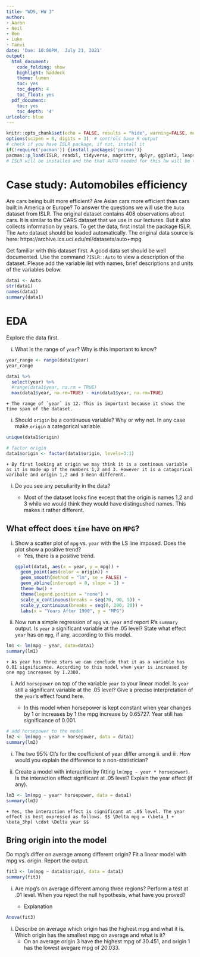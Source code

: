 ```yaml
---
title: "WDS, HW 3"
author:
- Aaron
- Neil
- Ben
- Luke
- Tanvi
date: 'Due: 10:00PM,  July 21, 2021'
output:
  html_document:
    code_folding: show
    highlight: haddock
    theme: lumen
    toc: yes
    toc_depth: 4
    toc_float: yes
  pdf_document:
    toc: yes
    toc_depth: '4'
urlcolor: blue
---
```




```r
knitr::opts_chunk$set(echo = FALSE, results = "hide", warning=FALSE, message=FALSE, fig.width=8, fig.height=4)
options(scipen = 0, digits = 3)  # controls base R output
# check if you have ISLR package, if not, install it
if(!require('pacman')) {install.packages('pacman')}
pacman::p_load(ISLR, readxl, tidyverse, magrittr, dplyr, ggplot2, leaps, car, contrast) 
# ISLR will be installed and the that AUTO needed for this hw will be there
```


\pagebreak



# Case study: Automobiles efficiency

Are cars being built more efficient? Are Asian cars more efficient than cars built in America or Europe? To answer the questions we will use the `Auto` dataset from ISLR. The original dataset contains 408 observations about cars. It is similar to the CARS dataset that we use in our lectures. But it also collects information by years. To get the data, first install the package ISLR. The `Auto` dataset should be loaded automatically. The original data source is here: https://archive.ics.uci.edu/ml/datasets/auto+mpg

Get familiar with this dataset first. A good data set should be well documented. Use the command `?ISLR::Auto` to view a description of the dataset. Please add the variable list with names, brief descriptions and units of the variables below. 

```r
data1 <- Auto
str(data1)
names(data1)
summary(data1)
```

# EDA

Explore the data first. 

i. What is the range of `year`? Why is this important to know?
```r
year_range <- range(data1$year)
year_range
```
```r
data1 %>%
  select(year) %>%
  #range(data1$year, na.rm = TRUE)
  max(data1$year, na.rm=TRUE) - min(data1$year, na.rm=TRUE)
```

    + The range of `year` is 12. This is important because it shows the time span of the dataset.

i. Should `origin` be a continuous variable? Why or why not. In any case make `origin` a categorical variable.
```r
unique(data1$origin)

# factor origin
data1$origin <- factor(data1$origin, levels=3:1)
```

    + By first looking at origin we may think it is a continous variable as it is made up of the numbers 1,2 and 3. However it is a catagorical varibale and origin 1,2 and 3 mean different. 

i. Do you see any peculiarity in the data? 

    + Most of the dataset looks fine except that the origin is names 1,2 and 3 while we would think they would have distingushed names. This makes it rather different. 

## What effect does `time` have on `MPG`?

i. Show a scatter plot of `mpg` vs. `year` with the LS line imposed. Does the plot show a positive trend? 
    + Yes, there is a positive trend.
```r
ggplot(data1, aes(x = year, y = mpg)) +
  geom_point(aes(color = origin)) +
  geom_smooth(method = "lm", se = FALSE) +
  geom_abline(intercept = 0, slope = 1) +
  theme_bw() +
  theme(legend.position = "none") +
  scale_x_continuous(breaks = seq(70, 90, 5)) +
  scale_y_continuous(breaks = seq(0, 200, 20)) +
  labs(x = "Years After 1900", y = "MPG")
```



i. Now run a simple regression of `mpg` vs. `year` and report R's `summary` output. Is `year` a significant variable at the .05 level? State what effect `year` has on `mpg`, if any, according to this model. 
```r
lm1 <- lm(mpg ~ year, data=data1)
summary(lm1)
```

    + As year has three stars we can conclude that it as a variable has 0.01 significance. According to this model when year is increased by one mpg increases by 1.2300. 

i. Add `horsepower` on top of the variable `year` to your linear model. Is `year` still a significant variable at the .05 level? Give a precise interpretation of the `year`'s effect found here.

    * In this model when horsepower is kept constant when year changes by 1 or increases by 1 the mpg increase by 0.65727. Year still has significance of 0.001.
   
```r
# add horsepower to the model
lm2 <- lm(mpg ~ year + horsepower, data = data1)
summary(lm2)
```

i. The two 95% CI's for the coefficient of year differ among ii. and iii. How would you explain the difference to a non-statistician?

i. Create a model with interaction by fitting `lm(mpg ~ year * horsepower)`. Is the interaction effect significant at .05 level? Explain the year effect (if any). 
```r
lm3 <- lm(mpg ~ year* horsepower, data = data1)
summary(lm3)
```

    + Yes, the interaction effect is significant at .05 level. The year effect is best expressed as follows. $$ \Delta mpg = (\beta_1 + \beta_3hp) \cdot \Delta year $$

<!-- ## Categorical predictors -->

<!-- Remember that the same variable can play different roles! Take a quick look at the variable `cylinders`, and try to use this variable in the following analyses wisely. We all agree that a larger number of cylinders will lower mpg. However, we can interpret `cylinders` as either a continuous (numeric) variable or a categorical variable. -->

<!-- a) Fit a model that treats `cylinders` as a continuous/numeric variable. Is `cylinders` significant at the 0.01 level? What effect does `cylinders` play in this model? -->

<!-- b) Fit a model that treats `cylinders` as a categorical/factor. Is `cylinders` significant at the .01 level? What is the effect of `cylinders` in this model? Describe the `cylinders` effect over `mpg`.  -->

<!-- c) What are the fundamental differences between treating `cylinders` as a continuous and categorical variable in your models?  -->


## Bring origin into the model

Do mpg's differ on average among different origin? Fit a linear model with mpg vs. origin. Report the output. 
```r
fit3 <- lm(mpg ~ data1$origin, data = data1) 
summary(fit3)

```


i. Are mpg's on average different among three regions? Perform a test at .01 level. When you reject the null hypothesis, what have you proved? 
    
    + Explanation

```r
Anova(fit3)
```

i. Describe on average which origin has the highest mpg and what it is. Which origin has the smallest mpg on average and what is it?
    + On an average origin 3 have the highest mpg of 30.451, and origin 1 has the lowest avegare mpg of 20.033. 